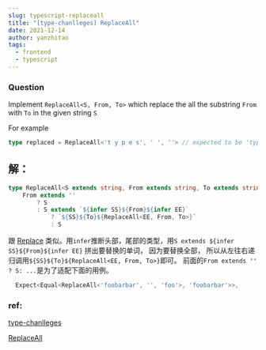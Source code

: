 ```yaml
---
slug: typescript-replaceall
title: "[type-chanlleges] ReplaceAll"
date: 2021-12-14
author: yanzhitao
tags:
  - frontend
  - typescript
---
```

  ### Question
  
  Implement `ReplaceAll<S, From, To>` which replace the all the substring `From` with `To` in the given string `S`
  
  For example
  
  ```ts
  type replaced = ReplaceAll<'t y p e s', ' ', ''> // expected to be 'types'
  ```
  


## 解：
```ts
type ReplaceAll<S extends string, From extends string, To extends string> =
    From extends ''
        ? S
        : S extends `${infer SS}${From}${infer EE}`
            ? `${SS}${To}${ReplaceAll<EE, From, To>}`
            : S
```

跟 [Replace](/posts/typescript-replace) 类似。用`infer`推断头部，尾部的类型，用`S extends ${infer SS}${From}${infer EE}` 拼出要替换的单词， 因为要替换全部， 所以从左往右递归调用`${SS}${To}${ReplaceAll<EE, From, To>}`即可。
前面的`From extends '' ? S: ...`是为了适配下面的用例。

```ts
  Expect<Equal<ReplaceAll<'foobarbar', '', 'foo'>, 'foobarbar'>>,
```

### ref:

[type-chanlleges](https://github.com/type-challenges/type-challenges/blob/master/README.zh-CN.md)

[ReplaceAll](https://github.com/type-challenges/type-challenges/blob/master/questions/119-medium-replaceall/README.md)

